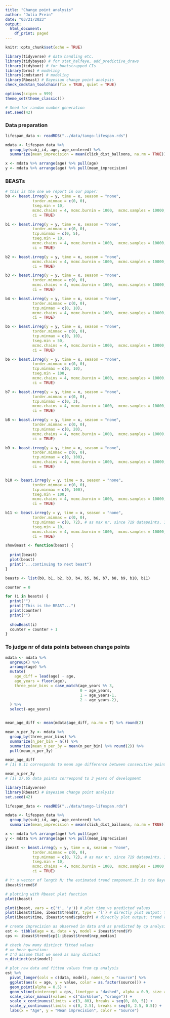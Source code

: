```yaml
---
title: "Change point analysis"
author: "Julia Prein"
date: "03/21/2023"
output:
  html_document:
    df_print: paged
---
```


```r
knitr::opts_chunk$set(echo = TRUE)
```

```r
library(tidyverse) # data handling etc.
library(tidybayes) # for stat_halfeye, add_predictive_draws
library(tidyboot) # for bootstrapped CIs
library(brms) # modeling
library(cmdstanr) # modeling
library(Rbeast) # Bayesian change point analysis
check_cmdstan_toolchain(fix = TRUE, quiet = TRUE)

options(scipen = 999)
theme_set(theme_classic())

# Seed for random number generation
set.seed(42)
```

### Data preparation

```r
lifespan_data <- readRDS("../data/tango-lifespan.rds")
```

```r
mdata <- lifespan_data %>% 
  group_by(subj_id, age, age_centered) %>% 
  summarize(mean_imprecision = mean(click_dist_balloons, na.rm = TRUE))

x <- mdata %>% arrange(age) %>% pull(age)
y <- mdata %>% arrange(age) %>% pull(mean_imprecision)
```

### BEASTs

```r
# this is the one we report in our paper: 
b0 <- beast.irreg(y = y, time = x, season = "none", 
            torder.minmax = c(0, 0), 
            tseg.min = 10, 
            mcmc.chains = 4, mcmc.burnin = 1000,  mcmc.samples = 10000, mcmc.seed = 42, 
            ci = TRUE)

b1 <- beast.irreg(y = y, time = x, season = "none", 
            torder.minmax = c(0, 0), 
            tcp.minmax = c(0, 5),
            tseg.min = 10, 
            mcmc.chains = 4, mcmc.burnin = 1000,  mcmc.samples = 10000, mcmc.seed = 42, 
            ci = TRUE)

b2 <- beast.irreg(y = y, time = x, season = "none", 
            mcmc.chains = 4, mcmc.burnin = 1000,  mcmc.samples = 10000, mcmc.seed = 42, 
            ci = TRUE)

b3 <- beast.irreg(y = y, time = x, season = "none", 
            torder.minmax = c(0, 0),
            mcmc.chains = 4, mcmc.burnin = 1000,  mcmc.samples = 10000, mcmc.seed = 42, 
            ci = TRUE)

b4 <- beast.irreg(y = y, time = x, season = "none", 
            torder.minmax = c(0, 0),
            tcp.minmax = c(0, 10), 
            mcmc.chains = 4, mcmc.burnin = 1000,  mcmc.samples = 10000, mcmc.seed = 42, 
            ci = TRUE)

b5 <- beast.irreg(y = y, time = x, season = "none", 
            torder.minmax = c(0, 0),
            tcp.minmax = c(0, 10), 
            tseg.min = 50, 
            mcmc.chains = 4, mcmc.burnin = 1000,  mcmc.samples = 10000, mcmc.seed = 42, 
            ci = TRUE)

b6 <- beast.irreg(y = y, time = x, season = "none", 
            torder.minmax = c(0, 0),
            tcp.minmax = c(0, 10), 
            tseg.min = 100, 
            mcmc.chains = 4, mcmc.burnin = 1000,  mcmc.samples = 10000, mcmc.seed = 42, 
            ci = TRUE)

b7 <- beast.irreg(y = y, time = x, season = "none", 
            torder.minmax = c(0, 0),
            tcp.minmax = c(0, 3), 
            mcmc.chains = 4, mcmc.burnin = 1000,  mcmc.samples = 10000, mcmc.seed = 42, 
            ci = TRUE)

b8 <- beast.irreg(y = y, time = x, season = "none", 
            torder.minmax = c(0, 0),
            tcp.minmax = c(0, 20), 
            mcmc.chains = 4, mcmc.burnin = 1000,  mcmc.samples = 10000, mcmc.seed = 42, 
            ci = TRUE)

b9 <- beast.irreg(y = y, time = x, season = "none", 
            torder.minmax = c(0, 0),
            tcp.minmax = c(0, 100), 
            mcmc.chains = 4, mcmc.burnin = 1000,  mcmc.samples = 10000, mcmc.seed = 42,
            ci = TRUE)


b10 <- beast.irreg(y = y, time = x, season = "none", 
            torder.minmax = c(0, 0),
            tcp.minmax = c(0, 100), 
            tseg.min = 100, 
            mcmc.chains = 4, mcmc.burnin = 1000,  mcmc.samples = 10000, mcmc.seed = 42, 
            ci = TRUE)

b11 <- beast.irreg(y = y, time = x, season = "none", 
            torder.minmax = c(0, 0),
            tcp.minmax = c(0, 72), # as max nr, since 719 datapoints, 10 tseg.min
            tseg.min = 10, 
            mcmc.chains = 4, mcmc.burnin = 1000,  mcmc.samples = 10000, mcmc.seed = 42, 
            ci = TRUE)
```

```r
showBeast <- function(beast) {
  
  print(beast)
  plot(beast)
  print("...continuing to next beast")
}
```

```r
beasts <- list(b0, b1, b2, b3, b4, b5, b6, b7, b8, b9, b10, b11)

counter = 0

for (i in beasts) {
  print("")
  print("This is the BEAST...")
  print(counter)
  print("")
  
  showBeast(i)
  counter = counter + 1 
}
```

### To judge nr of data points between change points 

```r
mdata <- mdata %>% 
  ungroup() %>% 
  arrange(age) %>% 
  mutate(
    age_diff = lead(age) - age, 
    age_years = floor(age), 
    three_year_bins = case_match(age_years %% 3, 
                                 0 ~ age_years,
                                 1 ~ age_years-1,
                                 2 ~ age_years-2),
  ) %>% 
  select(-age_years)


mean_age_diff <- mean(mdata$age_diff, na.rm = T) %>% round(2)

mean_n_per_3y <- mdata %>% 
  group_by(three_year_bins) %>% 
  summarize(n_per_bin = n()) %>% 
  summarize(mean_n_per_3y = mean(n_per_bin) %>% round(2)) %>% 
  pull(mean_n_per_3y)

mean_age_diff
# [1] 0.11 corresponds to mean age difference between consecutive points on the x-axis

mean_n_per_3y
# [1] 27.65 data points correspond to 3 years of development
```

```r
library(tidyverse)
library(Rbeast) # Bayesian change point analysis
set.seed(42)

lifespan_data <- readRDS("../data/tango-lifespan.rds")

mdata <- lifespan_data %>% 
  group_by(subj_id, age, age_centered) %>% 
  summarize(mean_imprecision = mean(click_dist_balloons, na.rm = TRUE))

x <- mdata %>% arrange(age) %>% pull(age)
y <- mdata %>% arrange(age) %>% pull(mean_imprecision)

ibeast <- beast.irreg(y = y, time = x, season = "none", 
            torder.minmax = c(0, 0),
            tcp.minmax = c(0, 72), # as max nr, since 719 datapoints, 10 tseg.min
            tseg.min = 10, 
            mcmc.chains = 4, mcmc.burnin = 1000,  mcmc.samples = 10000, mcmc.seed = 42, 
            ci = TRUE)

# Y: a vector of length N; the estimated trend component.It is the Bayesian model averaging of all the individual sampled trend.
ibeast$trend$Y

# plotting with Rbeast plot function
plot(ibeast)

plot(ibeast, vars = c('t', 'y')) # plot time vs predicted values
plot(ibeast$time, ibeast$trend$Y, type = 'l') # directly plot output: the fitted trend line
plot(ibeast$time, ibeast$trend$cpOccPr) # directly plot output: trend chgpt occurrence prob

# create imprecision as observed in data and as predicted by cp analysis
est <- tibble(age = x, data = y, model = ibeast$trend$Y)
cps <- ibeast$trend$cp[1:ibeast$trend$ncp_median]

# check how many distinct fitted values
# => here question: 
# I'd assume that we need as many distinct
n_distinct(est$model)

# plot raw data and fitted values from cp analysis
est %>% 
  pivot_longer(cols = c(data, model), names_to = "source") %>% 
  ggplot(aes(x = age, y = value, color = as.factor(source))) + 
  geom_point(alpha = 0.5) +
  geom_vline(xintercept = cps, linetype = "dashed", alpha = 0.9, size = 0.75) +
  scale_color_manual(values = c("darkblue", "orange")) +
  scale_x_continuous(limits = c(3, 80), breaks = seq(0, 80, 5)) +
  scale_y_continuous(limits = c(0, 2.5), breaks = seq(0, 2.5, 0.5)) + 
  labs(x = "Age", y = "Mean imprecision", color = "Source")
```


